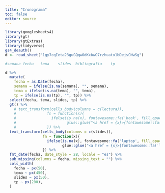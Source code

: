 ```yaml
---
title: "Cronograma"
toc: false
editor: source
---
```


```r
library(googlesheets4)
library(gt)
library(gtExtras)
library(tidyverse)
gs4_deauth()
d <- read_sheet("1gy7cqIeta23guGQqwOdKxbwO7rzhuato1bDejsCNwSg")
```

```r
#semana	fecha	tema	slides	bibliografía	tp

d %>% 
  mutate(
    fecha = as.Date(fecha),
    semana = ifelse(is.na(semana), "", semana),
    tema = ifelse(is.na(tema), "", tema), 
    tp = ifelse(is.na(tp), "", tp)) %>%
  select(fecha, tema, slides, tp) %>% 
  gt() %>%
    # text_transform(cells_body(columns = c(lectura)),
    #              fn = function(x){
    #                ifelse(is.na(x), fontawesome::fa('book', fill_opacity = 0.1), 
    #                       glue::glue("<a href = {x}>{fontawesome::fa('book')}</a>"))
    #              }) %>%
  text_transform(cells_body(columns = c(slides)),
                 fn = function(x){
                   ifelse(is.na(x), fontawesome::fa('laptop', fill_opacity = 0.1), 
                          glue::glue("<a href = {x}>{fontawesome::fa('laptop')}</a>"))
                 }) %>%
  fmt_date(fecha, date_style = 28, locale = "es") %>%
  sub_missing(columns = fecha, missing_text = "") %>% 
  cols_width(
    fecha ~ px(50),
    tema ~ px(450),
    slides ~ px(50),
    tp ~ px(200),
  )
```

